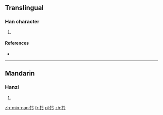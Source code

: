 ==Translingual==

===Han character===
{{Han char|rn=64|rad=手|as=04|sn=7|four=5802<sub>7</sub>|canj=手人戈弓 (QOIN)}}

# {{defn|Han|sort=手04}}

====References====
* {{Han ref|kx=0419.010|dkj=11836|dj=0765.230|hdz=31840.060|uh=6272|ud=25202|bh=CAF5|bd=51957}}

----

==Mandarin==

===Hanzi===
{{cmn-hanzi|pin=[[qián]] ([[qian2]]), [[pān]] ([[pan1]])|wg=ch'ien<sup>2</sup>, p'an<sup>1</sup>}}

# {{defn|lang=cmn|sort=手04}}

[[zh-min-nan:扲]]
[[fr:扲]]
[[pl:扲]]
[[zh:扲]]